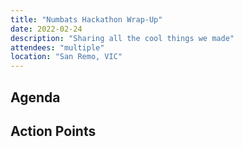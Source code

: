 ```yaml
---
title: "Numbats Hackathon Wrap-Up"
date: 2022-02-24
description: "Sharing all the cool things we made"
attendees: "multiple"
location: "San Remo, VIC"
---
```


## Agenda

## Action Points
